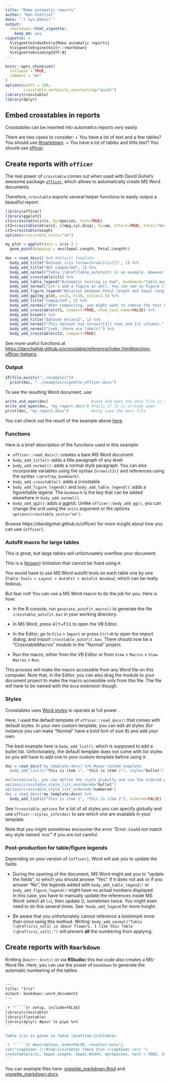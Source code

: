 ```yaml
---
title: "Make automatic reports"
author: "Dan Chaltiel"
date: "`r Sys.Date()`"
output:
  rmarkdown::html_vignette: 
    keep_md: yes
vignette: >
  %\VignetteIndexEntry{Make automatic reports}
  %\VignetteEngine{knitr::rmarkdown}
  %\VignetteEncoding{UTF-8}
---
```


```r
knitr::opts_chunk$set(
  collapse = TRUE,
  comment = "#>"
)
options(width = 100, 
        crosstable_verbosity_autotesting="quiet")
library(crosstable)
library(dplyr)
```

## Embed crosstables in reports

Crosstables can be inserted into automatics reports very easily.

There are two cases to consider:
+ You have a lot of text and a few tables? You should use [Rmarkdown](#create-reports-with-rmarkdown).
+ You have a lot of tables and little text? You should use [officer](#create-reports-with-officer).

## Create reports with `officer`

The real power of `crosstable` comes out when used with David Gohel's awesome package [`officer` ](https://davidgohel.github.io/officer/), which allows to automatically create MS Word documents. 

Therefore, `crosstable` exports several helper functions to easily output a beautiful report:

```r
library(officer)
library(ggplot2)
ct1=crosstable(iris, by=Species, test=TRUE)
ct2=crosstable(mtcars2, c(mpg,cyl,disp), by=am, effect=TRUE, total="both", showNA="always")
ct3=crosstable(esoph)
options(crosstable_units="cm")

my_plot = ggplot(data = iris ) +
  geom_point(mapping = aes(Sepal.Length, Petal.Length))

doc = read_docx() %>% #default template
  body_add_title("Dataset iris (nrow={nrow(iris)})", 1) %>%
  body_add_title("Not compacted", 2) %>%
  body_add_normal("Table \\@ref(table_autotest) is an example. However, automatic testing is bad and I should feel bad.") %>%
  body_add_crosstable(ct1) %>%
  body_add_table_legend("Automatic testing is bad", bookmark="table_autotest") %>%
  body_add_normal("Let's add a figure as well. You can see in Figure \\@ref(fig_iris) that sepal length is somehow correlated with petal length.") %>%
  body_add_figure_legend("Relation between Petal length and Sepal length", bookmark="fig_iris") %>% 
  body_add_gg2(my_plot, w=14, h=10, scale=1.5) %>% 
  body_add_title("Compacted", 2) %>%
  body_add_normal("When compacting, you might want to remove the test names.") %>%
  body_add_crosstable(ct1, compact=TRUE, show_test_name=FALSE) %>%
  body_add_break() %>%
  body_add_title("Dataset mtcars2", 1) %>%
  body_add_normal("This dataset has {nrow(ct3)} rows and {x} columns.", x=ncol(ct3)) %>%
  body_add_normal("Look, there are labels!") %>%
  body_add_crosstable(ct2, compact=TRUE)
```

See more useful functions at [https://danchaltiel.github.io/crosstable/reference/index.html#section-officer-helpers](https://danchaltiel.github.io/crosstable/reference/index.html#section-officer-helpers).

### Output

```r
if(file.exists("../examples"))
  print(doc, "../examples/vignette_officer.docx")
```

To see the resulting Word document, use:

```r
write_and_open(doc)                   #save and open the docx file in a temporary file for a quick peek
write_and_open(doc, "my_report.docx") #fails if it is already open
print(doc, "my_report.docx")          #only save the docx file
```

You can check out the result of the example above [here](https://github.com/DanChaltiel/crosstable/raw/main/examples/vignette_officer.docx).

### Functions

Here is a brief description of the functions used in this example:

 + `officer::read_docx()`: creates a bare MS Word document
 + `body_add_title()`: adds a title paragraph of any level
 + `body_add_normal()`: adds a normal style paragraph. You can also incorporate variables using the syntax `{nrow(ct3)}` and references using the syntax `\\@ref(my_bookmark)`.
 + `body_add_crosstable()`: adds a crosstable
 + `body_add_figure_legend()` and `body_add_table_legend()`: adds a figure/table legend. The `bookmark` is the key that can be added elsewhere in `body_add_normal()`.
 + `body_add_gg2()`: adds a ggplot. Unlike `officer::body_add_gg()`, you can change the unit using the `units` argument or the options `options(crosstable_units="cm")`.

Browse https://davidgohel.github.io/officer/ for more insight about how you can use `{officer}`.


### Autofit macro for large tables

This is great, but large tables will unfortunately overflow your document.

This is a ([known](https://ardata-fr.github.io/officeverse/faq.html#update-fields)) limitation that cannot be fixed using `R`.

You would have to use MS Word autofit tools on each table one by one (`Table Tools > Layout > AutoFit > AutoFit Window`), which can be really tedious.

But fear not! You can use a MS Word macro to do the job for you. Here is how:

* In the R console, run `generate_autofit_macro()` to generate the file `crosstable_autofit.bas` in your working directory.

* In MS Word, press <kbd>Alt</kbd>+<kbd>F11</kbd> to open the VB Editor.

* In the Editor, go to `File` > `Import` or press `Ctrl+M` to open the import dialog, and import `crosstable_autofit.bas`. There should now be a "CrosstableMacros" module in the "Normal" project.
* Run the macro, either from the VB Editor or from `View` > `Macros` > `View Macros` > `Run`.
  
This process will make the macro accessible from any Word file on this computer. Note that, in the Editor, you can also drag the module to your document project to make the macro accessible only from this file. The file will have to be named with the `docm` extension though.

### Styles

Crosstables uses [Word styles](https://support.microsoft.com/fr-fr/office/personnaliser-ou-cr%C3%A9er-des-styles-d38d6e47-f6fc-48eb-a607-1eb120dec563) to operate at full power .

Here, I used the default template of `officer::read_docx()` that comes with default styles. In your own custom template, you can edit all styles (for instance you can make "Normal" have a bold font of size 8) and add your own.

The best example here is `body_add_list()`, which is supposed to add a bullet list. Unfortunately, the default template does not come with list styles so you will have to add one to your custom template before using it:

```r
doc = read_docx("my_template.docx) %>% #your custom template
  body_add_list(c("this is item 1", "this is item 2"), style="bullet")

#alternatively, you can define the style globally and use the ordered parameter
options(crosstable_style_list_unordered="bullet")
options(crosstable_style_list_ordered="numbered")
doc = read_docx("my_template.docx) %>%
  body_add_list(c("this is item 1", "this is item 2"), ordered=FALSE)
```

See `?crosstable_options` for a list of all styles you can specify globally and use `officer::styles_info(doc)` to see which one are available in your template.

Note that you might sometimes encounter the error "Error: could not match any style named 'xxx'" if you are not careful.

### Post-production for table/figure legends

Depending on your version of `{officer}`, Word will ask you to update the fields

 + During the opening of the document, MS Word might ask you to "update the fields", to which you should answer "Yes". 
If it does not ask or if you answer "No", the legends added with `body_add_table_legend()` or `body_add_figure_legend()` might have no actual numbers displayed.   
In this case, you have to manually update the references inside MS Word: select all (\kbd{Ctrl}+\kbd{A}), then update (\kbd{F9}), sometimes twice. You might even need to do this several times. See `?body_add_legend` for more insight.

 + Be aware that you unfortunately cannot reference a bookmark more than once using this method. Writing: 
`body_add_normal("Table \\@ref(iris_col1) is about flowers. I like this Table \\@ref(iris_col1).")` will prevent **all** the numbering from applying.




## Create reports with `Rmarkdown`

<!-- Intégration Rmd in Rmd: la coloration syntaxique RStudio est mauvaise mais le code est bon ! -->
<!-- https://stackoverflow.com/questions/53226493/add-markdown-code-chunk-to-r-markdown-document#comment104859956_53226493 -->
Knitting (`knitr::knit()` or via **RStudio**) this `Rmd` code also creates a MS-Word file. Here, you can use the power of `bookdown` to generate the automatic numbering of the tables.

````markdown

---
title: "Iris"
output: bookdown::word_document2
---
    
`r ''````{r setup, include=FALSE}
library(crosstable)
library(flextable)
library(dplyr) #pour le pipe %>% 
```

Table iris is given in Table \@ref(tab:irisTable).

`r ''````{r description, echo=FALSE, results='asis'}
cat("<caption> (\\#tab:irisTable) Table Iris </caption> \n\r ")
crosstable(iris, Sepal.Length, Sepal.Width, by=Species, test = TRUE, total="column") %>% as_flextable
```

````

You can example files here: [vignette_markdown.Rmd](../examples/vignette_markdown.Rmd) and [vignette_markdown.docx](../examples/vignette_markdown.docx).

